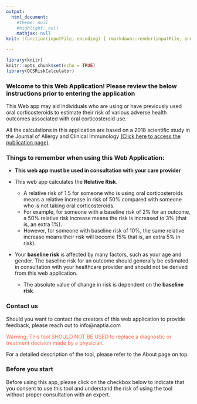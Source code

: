 ```yaml
---
output: 
  html_document: 
    #theme: null
    #highlight: null
    mathjax: null
knit: (function(inputFile, encoding) { rmarkdown::render(inputFile, encoding = encoding, output_file = file.path(dirname(inputFile), '/www/Welcome.html')) })

---
```


```r
library(knitr)
knitr::opts_chunk$set(echo = TRUE)
library(OCSRiskCalculator)
```

### **Welcome to this Web Application! Please review the below instructions prior to entering the application**

This Web app may aid individuals who are using or have previously used oral corticosteroids to estimate their risk of various adverse health outcomes associated with oral corticosteroid use.

All the calculations in this application are based on a 2018 scientific study in the Journal of Allergy and Clinical Immunology [(Click here to access the publication page)](http://dx.doi.org/10.1016/j.jaci.2017.04.009). 

### Things to remember when using this Web Application: 

* **This web app must be used in consultation with your care provider**

* This web app calculates the **Relative Risk**.
  + A relative risk of 1.5 for someone who is using oral   corticosteroids means a relative increase in risk of 50% compared with someone who is not taking oral corticosteroids. 
  + For example, for someone with a baseline risk of 2% for an outcome, a 50% relative risk increase means the risk is increased to 3%  (that is, an extra 1%). 
  + However, for someone with baseline risk of 10%, the same relative increase means their risk will become 15% that is, an extra 5% in risk).

* Your **baseline risk** is affected by many factors, such as your age and gender. The baseline risk for an outcome should generally be estimated in consultation with your healthcare provider and should not be derived from this web application.
  + The absolute value of change in risk is dependent on the **baseline risk**. 
  

### Contact us
Should you want to contact the creators of this web application to provide feedback, please reach out to info@naptia.com


```{=html}
<p><span style="color:Tomato">Warning: This tool SHOULD NOT BE USED to replace a diagnostic or treatment decision made by a physician. </span>
               <br></p>
               <p>For a detailed description of the tool, please refer to the About page on top</a>.</p>
```

### Before you start
Before using this app, please click on the checkbox below to indicate that you consent to use this tool and understand the risk of using the tool without proper consultation with an expert. 


